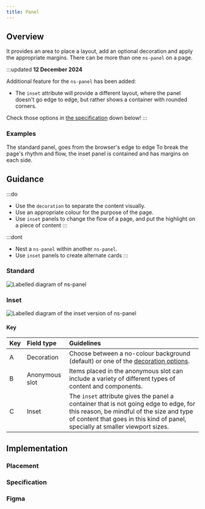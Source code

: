 ```yaml
---
title: Panel
---
```





## Overview

<CompDetails name={componentName} />

It provides an area to place a layout, add an optional decoration and apply the appropriate margins. There can be more than one `ns-panel` on a page.

:::updated
**12 December 2024**

Additional feature for the `ns-panel` has been added:

- The `inset` attribute will provide a different layout, where the panel doesn't go edge to edge, but rather shows a container with rounded corners.

Check those options in [the specification](#specification) down below!
:::


### Examples

<Tabs>
  <TabItem label="Standard">
    The standard panel, goes from the browser's edge to edge
    <ExampleViewer type="standard" />
  </TabItem>
  <TabItem label="Inset">
   To break the page's rhythm and flow, the inset panel is contained and has margins on each side.
    <ExampleViewer type="inset" />
  </TabItem>
</Tabs>  

## Guidance

:::do
- Use the `decoration` to separate the content visually.
- Use an appropriate colour for the purpose of the page.
- Use `inset` panels to change the flow of a page, and put the highlight on a piece of content
:::

:::dont
- Nest a `ns-panel` within another `ns-panel`.
- Use `inset` panels to create alternate cards
:::

### Standard

![Labelled diagram of ns-panel](@assets/components/ns-panel/guidance.webp)

### Inset 

![Labelled diagram of the inset version of ns-panel](@assets/components/ns-panel/guidance-inset.webp)



#### Key

| Key | Field type | Guidelines |
| :--- | :--- | :--- |
| <span class="marker">A</span> | Decoration | Choose between a no-colour background (default) or one of the [decoration options](#specification-attribute-decoration). |
| <span class="marker">B</span> | Anonymous slot | Items placed in the anonymous slot can include a variety of different types of content and components. |
| <span class="marker">C</span> | Inset | The `inset` attribute gives the panel a container that is not going edge to edge, for this reason, be mindful of the size and type of content that goes in this kind of panel, specially at smaller viewport sizes. |

## Implementation

### Placement

<Placement name={componentName} />

### Specification

<Specification name={componentName} />

### Figma

<Figma name={componentName} />
